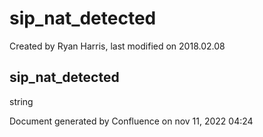 
# sip_nat_detected 

 Created by  Ryan Harris, last modified on 2018.02.08

## sip_nat_detected

string

Document generated by Confluence on nov 11, 2022 04:24
